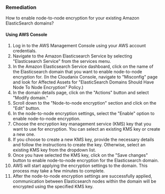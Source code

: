 ### Remediation

How to enable node-to-node encryption for your existing Amazon ElasticSearch domains?

#### Using AWS Console

1. Log in to the AWS Management Console using your AWS account credentials.
2. Navigate to the Amazon Elasticsearch Service by selecting "Elasticsearch Service" from the services menu.
3. In the Amazon Elasticsearch Service dashboard, click on the name of the Elasticsearch domain that you want to enable node-to-node encryption for.
    (In the Cloudanix Console, navigate to "Misconfig" page and look for Affected Assets for "ElasticSearch Domains Should Have Node To Node Encryption" Policy.)
4. In the domain details page, click on the "Actions" button and select "Modify domain."
5. Scroll down to the "Node-to-node encryption" section and click on the "Edit" button.
6. In the node-to-node encryption settings, select the "Enable" option to enable node-to-node encryption.
7. Choose the encryption key management service (KMS) key that you want to use for encryption. You can select an existing KMS key or create a new one.
8. If you choose to create a new KMS key, provide the necessary details and follow the instructions to create the key. Otherwise, select an existing KMS key from the dropdown list.
9. Once you have selected the KMS key, click on the "Save changes" button to enable node-to-node encryption for the Elasticsearch domain.
10. AWS will start applying the encryption settings to the domain. This process may take a few minutes to complete.
11. After the node-to-node encryption settings are successfully applied, communication between Elasticsearch nodes within the domain will be encrypted using the specified KMS key.


